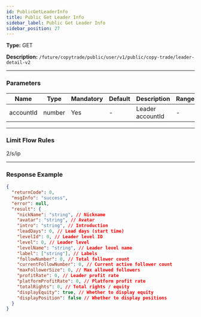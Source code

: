 ```yaml
---
id: PublicGetLeaderInfo
title: Public Get Leader Info
sidebar_label: Public Get Leader Info
sidebar_position: 27
---
```


**Type:** GET

**Description:** `/future/copytrade/public/user/v1/public/copy-trade/leader-detail-v2`

---

### Parameters

| Name      | Type   | Mandatory | Default | Description      | Ranges |
| --------- | ------ | --------- | ------- | ---------------- | ------ |
| accountId | number | Yes       | -       | Leader accountId | -      |

---

### Limit Flow Rules

2/s/ip

---

### Response Example

```json
{
  "returnCode": 0,
  "msgInfo": "success",
  "error": null,
  "result": {
    "nickName": "string", // Nickname
    "avatar": "string", // Avatar
    "intro": "string", // Introduction
    "leadDays": 0, // Lead days (start time)
    "levelId": 0, // Leader level ID
    "level": 0, // Leader level
    "levelName": "string", // Leader level name
    "label": ["string"], // Labels
    "followNumber": 0, // Total follower count
    "currentFollowNumber": 0, // Current active follower count
    "maxFollowerSize": 0, // Max allowed followers
    "profitRate": 0, // Leader profit rate
    "platformProfitRate": 0, // Platform profit rate
    "totalRights": 0, // Total rights / equity
    "displayEquity": true, // Whether to display equity
    "displayPosition": false // Whether to display positions
  }
}
```
